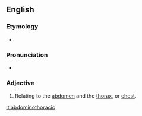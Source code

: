 ==English==

===Etymology===
* {{prefix|abdomino|thoracic|t1=abdomen|t2=chest|lang=en}}

===Pronunciation===
* {{a|US}} {{IPA|/æbˌdɑm.ɪ.noʊ.θɔɹ.æs.ɪk/|/æbˌdɑm.ɪ.noʊ.θoʊ.ɹæs.ɪk/|lang=en}}

===Adjective===
{{en-adj|-}}

# Relating to the [[abdomen]] and the [[thorax]], or [[chest]].

[[it:abdominothoracic]]